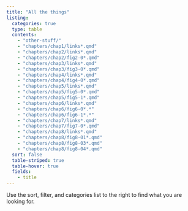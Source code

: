 ```yaml
---
title: "All the things"
listing:
  categories: true
  type: table
  contents: 
    - "other-stuff/"
    - "chapters/chap1/links*.qmd"
    - "chapters/chap2/links*.qmd"
    - "chapters/chap2/fig2-0*.qmd"
    - "chapters/chap3/links*.qmd"
    - "chapters/chap3/fig3-0*.qmd"
    - "chapters/chap4/links*.qmd"
    - "chapters/chap4/fig4-0*.qmd"
    - "chapters/chap5/links*.qmd"
    - "chapters/chap5/fig5-0*.qmd"
    - "chapters/chap5/fig5-1*.qmd"
    - "chapters/chap6/links*.qmd"
    - "chapters/chap6/fig6-0*.*"
    - "chapters/chap6/fig6-1*.*"
    - "chapters/chap7/links*.qmd"
    - "chapters/chap7/fig7-0*.qmd"
    - "chapters/chap8/links*.qmd"
    - "chapters/chap8/fig8-01*.qmd"
    - "chapters/chap8/fig8-03*.qmd"
    - "chapters/chap8/fig8-04*.qmd"
  sort: false
  table-striped: true
  table-hover: true
  fields: 
    - title
---
```


Use the sort, filter, and categories list to the right to find what you are looking for.